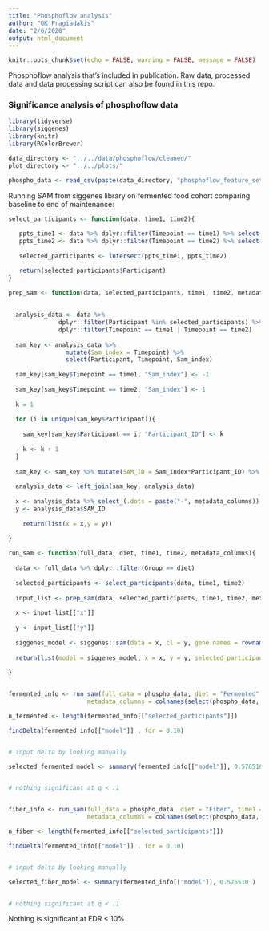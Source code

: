 ```yaml
---
title: "Phosphoflow analysis"
author: "GK Fragiadakis"
date: "2/6/2020"
output: html_document
---
```


```r
knitr::opts_chunk$set(echo = FALSE, warning = FALSE, message = FALSE)
```

Phosphoflow analysis that's included in publication. Raw data, processed data and data processing script can also be found in this repo. 

### Significance analysis of phosphoflow data

```r
library(tidyverse)
library(siggenes)
library(knitr)
library(RColorBrewer)

data_directory <- "../../data/phosphoflow/cleaned/"
plot_directory <- "../../plots/"

phospho_data <- read_csv(paste(data_directory, "phosphoflow_feature_set.csv", sep = "")) %>% mutate(Timepoint = as.numeric(Timepoint))

```

Running SAM from siggenes library on fermented food cohort comparing baseline to end of maintenance:

```r

select_participants <- function(data, time1, time2){
  
   ppts_time1 <- data %>% dplyr::filter(Timepoint == time1) %>% select(Participant) %>% arrange(Participant) %>% distinct()
   ppts_time2 <- data %>% dplyr::filter(Timepoint == time2) %>% select(Participant) %>% arrange(Participant) %>% distinct()
   
   selected_participants <- intersect(ppts_time1, ppts_time2)

   return(selected_participants$Participant)
}

prep_sam <- function(data, selected_participants, time1, time2, metadata_columns){
  
  
  analysis_data <- data %>% 
              dplyr::filter(Participant %in% selected_participants) %>% 
              dplyr::filter(Timepoint == time1 | Timepoint == time2)
  
  sam_key <- analysis_data %>% 
                mutate(Sam_index = Timepoint) %>% 
                select(Participant, Timepoint, Sam_index)
  
  sam_key[sam_key$Timepoint == time1, "Sam_index"] <- -1
  
  sam_key[sam_key$Timepoint == time2, "Sam_index"] <- 1
  
  k = 1
  
  for (i in unique(sam_key$Participant)){
    
    sam_key[sam_key$Participant == i, "Participant_ID"] <- k
    
    k <- k + 1
  }
  
  sam_key <- sam_key %>% mutate(SAM_ID = Sam_index*Participant_ID) %>% select(Participant, Timepoint, SAM_ID)
  
  analysis_data <- left_join(sam_key, analysis_data)
  
  x <- analysis_data %>% select_(.dots = paste("-", metadata_columns)) %>% select(-SAM_ID) %>% t()
  y <- analysis_data$SAM_ID
    
    return(list(x = x,y = y))
  
}

run_sam <- function(full_data, diet, time1, time2, metadata_columns){
  
  data <- full_data %>% dplyr::filter(Group == diet)
  
  selected_participants <- select_participants(data, time1, time2)
  
  input_list <- prep_sam(data, selected_participants, time1, time2, metadata_columns)
  
  x <- input_list[["x"]]
  
  y <- input_list[["y"]]
  
  siggenes_model <- siggenes::sam(data = x, cl = y, gene.names = rownames(x), rand = 123)
  
  return(list(model = siggenes_model, x = x, y = y, selected_participants = selected_participants))
  
}


fermented_info <- run_sam(full_data = phospho_data, diet = "Fermented", time1 = 1, time2 = 6,
                      metadata_columns = colnames(select(phospho_data, Participant, Timepoint, Group))) 

n_fermented <- length(fermented_info[["selected_participants"]])

findDelta(fermented_info[["model"]] , fdr = 0.10)


# input delta by looking manually

selected_fermented_model <- summary(fermented_info[["model"]], 0.576510 )


# nothing significant at q < .1


fiber_info <- run_sam(full_data = phospho_data, diet = "Fiber", time1 = 1, time2 = 6,
                      metadata_columns = colnames(select(phospho_data, Participant, Timepoint, Group))) 

n_fiber <- length(fermented_info[["selected_participants"]])

findDelta(fermented_info[["model"]] , fdr = 0.10)


# input delta by looking manually

selected_fiber_model <- summary(fermented_info[["model"]], 0.576510 )


# nothing significant at q < .1


```

Nothing is significant at FDR < 10%
